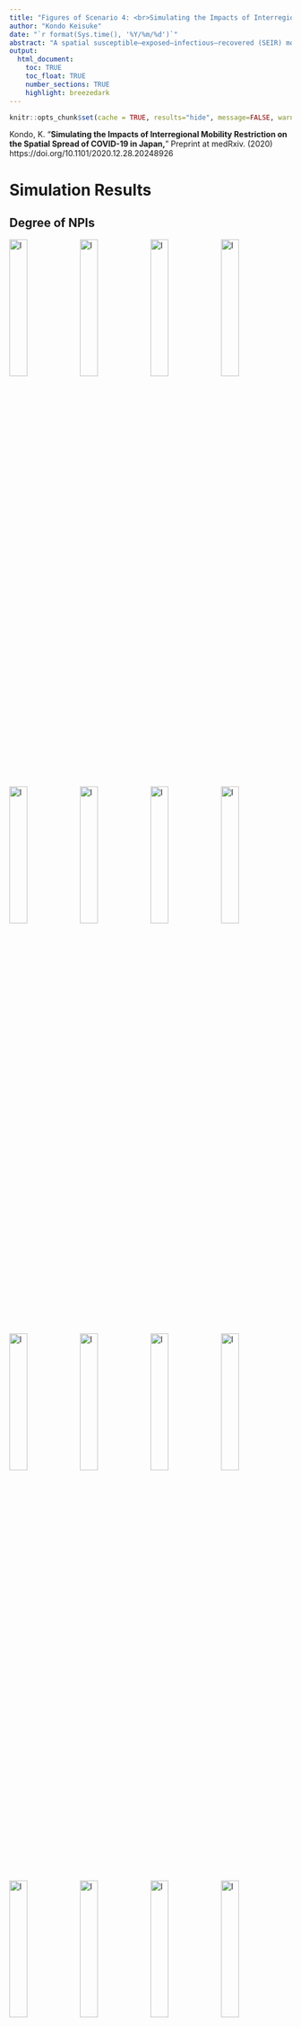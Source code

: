 ```yaml
---
title: "Figures of Scenario 4: <br>Simulating the Impacts of Interregional Mobility Restriction on the Spatial Spread of COVID-19 in Japan"
author: "Kondo Keisuke"
date: "`r format(Sys.time(), '%Y/%m/%d')`"
abstract: "A spatial susceptible–exposed–infectious–recovered (SEIR) model is developed to analyze the effects of interregional mobility on the spatial spread of the coronavirus disease 2019 (COVID-19) outbreak in Japan. National and local governments have requested that residents refrain from traveling between 47 prefectures during the state of emergency. However, the extent to which restricting the interregional mobility prevented infection expansion is unclear. The spatial SEIR model describes the spatial spread pattern of COVID-19 infection when people commute or travel to a prefecture in the daytime and return to their residential prefecture at night. It is assumed that people are exposed to an infection risk during their daytime activities. The spatial spread of COVID-19 infection is simulated by integrating the interregional mobility data. According to the simulation results, interregional mobility restrictions can prevent the geographical expansion of an infection. On the other hand, in prefectures with many infectious individuals, residents are exposed to higher infection risk when their mobility is restricted. The simulation results also show that interregional mobility restrictions play a limited role in reducing the total number of infected individuals in Japan, suggesting that other non-pharmaceutical interventions should be combined to reduce the epidemic size."
output: 
  html_document:
    toc: TRUE
    toc_float: TRUE
    number_sections: TRUE
    highlight: breezedark
---
```


<style>
img.float-left { float: left; }
</style>

```r
knitr::opts_chunk$set(cache = TRUE, results="hide", message=FALSE, warning=FALSE)
```

<div class="alert alert-info">
Kondo, K. "<b>Simulating the Impacts of Interregional Mobility Restriction on the Spatial Spread of COVID-19 in Japan,</b>" Preprint at medRxiv. (2020) <br>
https://doi.org/10.1101/2020.12.28.20248926
</div>


# Simulation Results

## Degree of NPIs

<img src="../output/fig/case04/paper/FIG_Alpha_Pref00_Paper.svg" width="25%" alt="I" class="float-left">
<img src="../output/fig/case04/paper/FIG_Alpha_Pref01_Paper.svg" width="25%" alt="I" class="float-left">
<img src="../output/fig/case04/paper/FIG_Alpha_Pref02_Paper.svg" width="25%" alt="I" class="float-left">
<img src="../output/fig/case04/paper/FIG_Alpha_Pref03_Paper.svg" width="25%" alt="I" class="float-left">

<img src="../output/fig/case04/paper/FIG_Alpha_Pref04_Paper.svg" width="25%" alt="I" class="float-left">
<img src="../output/fig/case04/paper/FIG_Alpha_Pref05_Paper.svg" width="25%" alt="I" class="float-left">
<img src="../output/fig/case04/paper/FIG_Alpha_Pref06_Paper.svg" width="25%" alt="I" class="float-left">
<img src="../output/fig/case04/paper/FIG_Alpha_Pref07_Paper.svg" width="25%" alt="I" class="float-left">

<img src="../output/fig/case04/paper/FIG_Alpha_Pref08_Paper.svg" width="25%" alt="I" class="float-left">
<img src="../output/fig/case04/paper/FIG_Alpha_Pref09_Paper.svg" width="25%" alt="I" class="float-left">
<img src="../output/fig/case04/paper/FIG_Alpha_Pref10_Paper.svg" width="25%" alt="I" class="float-left">
<img src="../output/fig/case04/paper/FIG_Alpha_Pref11_Paper.svg" width="25%" alt="I" class="float-left">

<img src="../output/fig/case04/paper/FIG_Alpha_Pref12_Paper.svg" width="25%" alt="I" class="float-left">
<img src="../output/fig/case04/paper/FIG_Alpha_Pref13_Paper.svg" width="25%" alt="I" class="float-left">
<img src="../output/fig/case04/paper/FIG_Alpha_Pref14_Paper.svg" width="25%" alt="I" class="float-left">
<img src="../output/fig/case04/paper/FIG_Alpha_Pref15_Paper.svg" width="25%" alt="I" class="float-left">

<img src="../output/fig/case04/paper/FIG_Alpha_Pref16_Paper.svg" width="25%" alt="I" class="float-left">
<img src="../output/fig/case04/paper/FIG_Alpha_Pref17_Paper.svg" width="25%" alt="I" class="float-left">
<img src="../output/fig/case04/paper/FIG_Alpha_Pref18_Paper.svg" width="25%" alt="I" class="float-left">
<img src="../output/fig/case04/paper/FIG_Alpha_Pref19_Paper.svg" width="25%" alt="I" class="float-left">

<img src="../output/fig/case04/paper/FIG_Alpha_Pref20_Paper.svg" width="25%" alt="I" class="float-left">
<img src="../output/fig/case04/paper/FIG_Alpha_Pref21_Paper.svg" width="25%" alt="I" class="float-left">
<img src="../output/fig/case04/paper/FIG_Alpha_Pref22_Paper.svg" width="25%" alt="I" class="float-left">
<img src="../output/fig/case04/paper/FIG_Alpha_Pref23_Paper.svg" width="25%" alt="I" class="float-left">

<img src="../output/fig/case04/paper/FIG_Alpha_Pref24_Paper.svg" width="25%" alt="I" class="float-left">
<img src="../output/fig/case04/paper/FIG_Alpha_Pref25_Paper.svg" width="25%" alt="I" class="float-left">
<img src="../output/fig/case04/paper/FIG_Alpha_Pref26_Paper.svg" width="25%" alt="I" class="float-left">
<img src="../output/fig/case04/paper/FIG_Alpha_Pref27_Paper.svg" width="25%" alt="I" class="float-left">

<img src="../output/fig/case04/paper/FIG_Alpha_Pref28_Paper.svg" width="25%" alt="I" class="float-left">
<img src="../output/fig/case04/paper/FIG_Alpha_Pref29_Paper.svg" width="25%" alt="I" class="float-left">
<img src="../output/fig/case04/paper/FIG_Alpha_Pref30_Paper.svg" width="25%" alt="I" class="float-left">
<img src="../output/fig/case04/paper/FIG_Alpha_Pref31_Paper.svg" width="25%" alt="I" class="float-left">

<img src="../output/fig/case04/paper/FIG_Alpha_Pref32_Paper.svg" width="25%" alt="I" class="float-left">
<img src="../output/fig/case04/paper/FIG_Alpha_Pref33_Paper.svg" width="25%" alt="I" class="float-left">
<img src="../output/fig/case04/paper/FIG_Alpha_Pref34_Paper.svg" width="25%" alt="I" class="float-left">
<img src="../output/fig/case04/paper/FIG_Alpha_Pref35_Paper.svg" width="25%" alt="I" class="float-left">

<img src="../output/fig/case04/paper/FIG_Alpha_Pref36_Paper.svg" width="25%" alt="I" class="float-left">
<img src="../output/fig/case04/paper/FIG_Alpha_Pref37_Paper.svg" width="25%" alt="I" class="float-left">
<img src="../output/fig/case04/paper/FIG_Alpha_Pref38_Paper.svg" width="25%" alt="I" class="float-left">
<img src="../output/fig/case04/paper/FIG_Alpha_Pref39_Paper.svg" width="25%" alt="I" class="float-left">

<img src="../output/fig/case04/paper/FIG_Alpha_Pref40_Paper.svg" width="25%" alt="I" class="float-left">
<img src="../output/fig/case04/paper/FIG_Alpha_Pref41_Paper.svg" width="25%" alt="I" class="float-left">
<img src="../output/fig/case04/paper/FIG_Alpha_Pref42_Paper.svg" width="25%" alt="I" class="float-left">
<img src="../output/fig/case04/paper/FIG_Alpha_Pref43_Paper.svg" width="25%" alt="I" class="float-left">

<img src="../output/fig/case04/paper/FIG_Alpha_Pref44_Paper.svg" width="25%" alt="I" class="float-left">
<img src="../output/fig/case04/paper/FIG_Alpha_Pref45_Paper.svg" width="25%" alt="I" class="float-left">
<img src="../output/fig/case04/paper/FIG_Alpha_Pref46_Paper.svg" width="25%" alt="I" class="float-left">
<img src="../output/fig/case04/paper/FIG_Alpha_Pref47_Paper.svg" width="25%" alt="I" class="float-left">


## Daily Number of Infection

<img src="../output/fig/case04/paper/FIG_dI_Pref00_Paper.svg" width="25%" alt="I" class="float-left">
<img src="../output/fig/case04/paper/FIG_dI_Pref01_Paper.svg" width="25%" alt="I" class="float-left">
<img src="../output/fig/case04/paper/FIG_dI_Pref02_Paper.svg" width="25%" alt="I" class="float-left">
<img src="../output/fig/case04/paper/FIG_dI_Pref03_Paper.svg" width="25%" alt="I" class="float-left">

<img src="../output/fig/case04/paper/FIG_dI_Pref04_Paper.svg" width="25%" alt="I" class="float-left">
<img src="../output/fig/case04/paper/FIG_dI_Pref05_Paper.svg" width="25%" alt="I" class="float-left">
<img src="../output/fig/case04/paper/FIG_dI_Pref06_Paper.svg" width="25%" alt="I" class="float-left">
<img src="../output/fig/case04/paper/FIG_dI_Pref07_Paper.svg" width="25%" alt="I" class="float-left">

<img src="../output/fig/case04/paper/FIG_dI_Pref08_Paper.svg" width="25%" alt="I" class="float-left">
<img src="../output/fig/case04/paper/FIG_dI_Pref09_Paper.svg" width="25%" alt="I" class="float-left">
<img src="../output/fig/case04/paper/FIG_dI_Pref10_Paper.svg" width="25%" alt="I" class="float-left">
<img src="../output/fig/case04/paper/FIG_dI_Pref11_Paper.svg" width="25%" alt="I" class="float-left">

<img src="../output/fig/case04/paper/FIG_dI_Pref12_Paper.svg" width="25%" alt="I" class="float-left">
<img src="../output/fig/case04/paper/FIG_dI_Pref13_Paper.svg" width="25%" alt="I" class="float-left">
<img src="../output/fig/case04/paper/FIG_dI_Pref14_Paper.svg" width="25%" alt="I" class="float-left">
<img src="../output/fig/case04/paper/FIG_dI_Pref15_Paper.svg" width="25%" alt="I" class="float-left">

<img src="../output/fig/case04/paper/FIG_dI_Pref16_Paper.svg" width="25%" alt="I" class="float-left">
<img src="../output/fig/case04/paper/FIG_dI_Pref17_Paper.svg" width="25%" alt="I" class="float-left">
<img src="../output/fig/case04/paper/FIG_dI_Pref18_Paper.svg" width="25%" alt="I" class="float-left">
<img src="../output/fig/case04/paper/FIG_dI_Pref19_Paper.svg" width="25%" alt="I" class="float-left">

<img src="../output/fig/case04/paper/FIG_dI_Pref20_Paper.svg" width="25%" alt="I" class="float-left">
<img src="../output/fig/case04/paper/FIG_dI_Pref21_Paper.svg" width="25%" alt="I" class="float-left">
<img src="../output/fig/case04/paper/FIG_dI_Pref22_Paper.svg" width="25%" alt="I" class="float-left">
<img src="../output/fig/case04/paper/FIG_dI_Pref23_Paper.svg" width="25%" alt="I" class="float-left">

<img src="../output/fig/case04/paper/FIG_dI_Pref24_Paper.svg" width="25%" alt="I" class="float-left">
<img src="../output/fig/case04/paper/FIG_dI_Pref25_Paper.svg" width="25%" alt="I" class="float-left">
<img src="../output/fig/case04/paper/FIG_dI_Pref26_Paper.svg" width="25%" alt="I" class="float-left">
<img src="../output/fig/case04/paper/FIG_dI_Pref27_Paper.svg" width="25%" alt="I" class="float-left">

<img src="../output/fig/case04/paper/FIG_dI_Pref28_Paper.svg" width="25%" alt="I" class="float-left">
<img src="../output/fig/case04/paper/FIG_dI_Pref29_Paper.svg" width="25%" alt="I" class="float-left">
<img src="../output/fig/case04/paper/FIG_dI_Pref30_Paper.svg" width="25%" alt="I" class="float-left">
<img src="../output/fig/case04/paper/FIG_dI_Pref31_Paper.svg" width="25%" alt="I" class="float-left">

<img src="../output/fig/case04/paper/FIG_dI_Pref32_Paper.svg" width="25%" alt="I" class="float-left">
<img src="../output/fig/case04/paper/FIG_dI_Pref33_Paper.svg" width="25%" alt="I" class="float-left">
<img src="../output/fig/case04/paper/FIG_dI_Pref34_Paper.svg" width="25%" alt="I" class="float-left">
<img src="../output/fig/case04/paper/FIG_dI_Pref35_Paper.svg" width="25%" alt="I" class="float-left">

<img src="../output/fig/case04/paper/FIG_dI_Pref36_Paper.svg" width="25%" alt="I" class="float-left">
<img src="../output/fig/case04/paper/FIG_dI_Pref37_Paper.svg" width="25%" alt="I" class="float-left">
<img src="../output/fig/case04/paper/FIG_dI_Pref38_Paper.svg" width="25%" alt="I" class="float-left">
<img src="../output/fig/case04/paper/FIG_dI_Pref39_Paper.svg" width="25%" alt="I" class="float-left">

<img src="../output/fig/case04/paper/FIG_dI_Pref40_Paper.svg" width="25%" alt="I" class="float-left">
<img src="../output/fig/case04/paper/FIG_dI_Pref41_Paper.svg" width="25%" alt="I" class="float-left">
<img src="../output/fig/case04/paper/FIG_dI_Pref42_Paper.svg" width="25%" alt="I" class="float-left">
<img src="../output/fig/case04/paper/FIG_dI_Pref43_Paper.svg" width="25%" alt="I" class="float-left">

<img src="../output/fig/case04/paper/FIG_dI_Pref44_Paper.svg" width="25%" alt="I" class="float-left">
<img src="../output/fig/case04/paper/FIG_dI_Pref45_Paper.svg" width="25%" alt="I" class="float-left">
<img src="../output/fig/case04/paper/FIG_dI_Pref46_Paper.svg" width="25%" alt="I" class="float-left">
<img src="../output/fig/case04/paper/FIG_dI_Pref47_Paper.svg" width="25%" alt="I" class="float-left">


## Number of Infectious Individuals

<img src="../output/fig/case04/paper/FIG_I_Pref00_Paper.svg" width="25%" alt="I" class="float-left">
<img src="../output/fig/case04/paper/FIG_I_Pref01_Paper.svg" width="25%" alt="I" class="float-left">
<img src="../output/fig/case04/paper/FIG_I_Pref02_Paper.svg" width="25%" alt="I" class="float-left">
<img src="../output/fig/case04/paper/FIG_I_Pref03_Paper.svg" width="25%" alt="I" class="float-left">

<img src="../output/fig/case04/paper/FIG_I_Pref04_Paper.svg" width="25%" alt="I" class="float-left">
<img src="../output/fig/case04/paper/FIG_I_Pref05_Paper.svg" width="25%" alt="I" class="float-left">
<img src="../output/fig/case04/paper/FIG_I_Pref06_Paper.svg" width="25%" alt="I" class="float-left">
<img src="../output/fig/case04/paper/FIG_I_Pref07_Paper.svg" width="25%" alt="I" class="float-left">

<img src="../output/fig/case04/paper/FIG_I_Pref08_Paper.svg" width="25%" alt="I" class="float-left">
<img src="../output/fig/case04/paper/FIG_I_Pref09_Paper.svg" width="25%" alt="I" class="float-left">
<img src="../output/fig/case04/paper/FIG_I_Pref10_Paper.svg" width="25%" alt="I" class="float-left">
<img src="../output/fig/case04/paper/FIG_I_Pref11_Paper.svg" width="25%" alt="I" class="float-left">

<img src="../output/fig/case04/paper/FIG_I_Pref12_Paper.svg" width="25%" alt="I" class="float-left">
<img src="../output/fig/case04/paper/FIG_I_Pref13_Paper.svg" width="25%" alt="I" class="float-left">
<img src="../output/fig/case04/paper/FIG_I_Pref14_Paper.svg" width="25%" alt="I" class="float-left">
<img src="../output/fig/case04/paper/FIG_I_Pref15_Paper.svg" width="25%" alt="I" class="float-left">

<img src="../output/fig/case04/paper/FIG_I_Pref16_Paper.svg" width="25%" alt="I" class="float-left">
<img src="../output/fig/case04/paper/FIG_I_Pref17_Paper.svg" width="25%" alt="I" class="float-left">
<img src="../output/fig/case04/paper/FIG_I_Pref18_Paper.svg" width="25%" alt="I" class="float-left">
<img src="../output/fig/case04/paper/FIG_I_Pref19_Paper.svg" width="25%" alt="I" class="float-left">

<img src="../output/fig/case04/paper/FIG_I_Pref20_Paper.svg" width="25%" alt="I" class="float-left">
<img src="../output/fig/case04/paper/FIG_I_Pref21_Paper.svg" width="25%" alt="I" class="float-left">
<img src="../output/fig/case04/paper/FIG_I_Pref22_Paper.svg" width="25%" alt="I" class="float-left">
<img src="../output/fig/case04/paper/FIG_I_Pref23_Paper.svg" width="25%" alt="I" class="float-left">

<img src="../output/fig/case04/paper/FIG_I_Pref24_Paper.svg" width="25%" alt="I" class="float-left">
<img src="../output/fig/case04/paper/FIG_I_Pref25_Paper.svg" width="25%" alt="I" class="float-left">
<img src="../output/fig/case04/paper/FIG_I_Pref26_Paper.svg" width="25%" alt="I" class="float-left">
<img src="../output/fig/case04/paper/FIG_I_Pref27_Paper.svg" width="25%" alt="I" class="float-left">

<img src="../output/fig/case04/paper/FIG_I_Pref28_Paper.svg" width="25%" alt="I" class="float-left">
<img src="../output/fig/case04/paper/FIG_I_Pref29_Paper.svg" width="25%" alt="I" class="float-left">
<img src="../output/fig/case04/paper/FIG_I_Pref30_Paper.svg" width="25%" alt="I" class="float-left">
<img src="../output/fig/case04/paper/FIG_I_Pref31_Paper.svg" width="25%" alt="I" class="float-left">

<img src="../output/fig/case04/paper/FIG_I_Pref32_Paper.svg" width="25%" alt="I" class="float-left">
<img src="../output/fig/case04/paper/FIG_I_Pref33_Paper.svg" width="25%" alt="I" class="float-left">
<img src="../output/fig/case04/paper/FIG_I_Pref34_Paper.svg" width="25%" alt="I" class="float-left">
<img src="../output/fig/case04/paper/FIG_I_Pref35_Paper.svg" width="25%" alt="I" class="float-left">

<img src="../output/fig/case04/paper/FIG_I_Pref36_Paper.svg" width="25%" alt="I" class="float-left">
<img src="../output/fig/case04/paper/FIG_I_Pref37_Paper.svg" width="25%" alt="I" class="float-left">
<img src="../output/fig/case04/paper/FIG_I_Pref38_Paper.svg" width="25%" alt="I" class="float-left">
<img src="../output/fig/case04/paper/FIG_I_Pref39_Paper.svg" width="25%" alt="I" class="float-left">

<img src="../output/fig/case04/paper/FIG_I_Pref40_Paper.svg" width="25%" alt="I" class="float-left">
<img src="../output/fig/case04/paper/FIG_I_Pref41_Paper.svg" width="25%" alt="I" class="float-left">
<img src="../output/fig/case04/paper/FIG_I_Pref42_Paper.svg" width="25%" alt="I" class="float-left">
<img src="../output/fig/case04/paper/FIG_I_Pref43_Paper.svg" width="25%" alt="I" class="float-left">

<img src="../output/fig/case04/paper/FIG_I_Pref44_Paper.svg" width="25%" alt="I" class="float-left">
<img src="../output/fig/case04/paper/FIG_I_Pref45_Paper.svg" width="25%" alt="I" class="float-left">
<img src="../output/fig/case04/paper/FIG_I_Pref46_Paper.svg" width="25%" alt="I" class="float-left">
<img src="../output/fig/case04/paper/FIG_I_Pref47_Paper.svg" width="25%" alt="I" class="float-left">


## Ratio of Daytime and Nighttime Force of Infection

<img src="../output/fig/case04/paper/FIG_RatioLambda_Pref00_Paper.svg" width="25%" alt="I" class="float-left">
<img src="../output/fig/case04/paper/FIG_RatioLambda_Pref01_Paper.svg" width="25%" alt="I" class="float-left">
<img src="../output/fig/case04/paper/FIG_RatioLambda_Pref02_Paper.svg" width="25%" alt="I" class="float-left">
<img src="../output/fig/case04/paper/FIG_RatioLambda_Pref03_Paper.svg" width="25%" alt="I" class="float-left">

<img src="../output/fig/case04/paper/FIG_RatioLambda_Pref04_Paper.svg" width="25%" alt="I" class="float-left">
<img src="../output/fig/case04/paper/FIG_RatioLambda_Pref05_Paper.svg" width="25%" alt="I" class="float-left">
<img src="../output/fig/case04/paper/FIG_RatioLambda_Pref06_Paper.svg" width="25%" alt="I" class="float-left">
<img src="../output/fig/case04/paper/FIG_RatioLambda_Pref07_Paper.svg" width="25%" alt="I" class="float-left">

<img src="../output/fig/case04/paper/FIG_RatioLambda_Pref08_Paper.svg" width="25%" alt="I" class="float-left">
<img src="../output/fig/case04/paper/FIG_RatioLambda_Pref09_Paper.svg" width="25%" alt="I" class="float-left">
<img src="../output/fig/case04/paper/FIG_RatioLambda_Pref10_Paper.svg" width="25%" alt="I" class="float-left">
<img src="../output/fig/case04/paper/FIG_RatioLambda_Pref11_Paper.svg" width="25%" alt="I" class="float-left">

<img src="../output/fig/case04/paper/FIG_RatioLambda_Pref12_Paper.svg" width="25%" alt="I" class="float-left">
<img src="../output/fig/case04/paper/FIG_RatioLambda_Pref13_Paper.svg" width="25%" alt="I" class="float-left">
<img src="../output/fig/case04/paper/FIG_RatioLambda_Pref14_Paper.svg" width="25%" alt="I" class="float-left">
<img src="../output/fig/case04/paper/FIG_RatioLambda_Pref15_Paper.svg" width="25%" alt="I" class="float-left">

<img src="../output/fig/case04/paper/FIG_RatioLambda_Pref16_Paper.svg" width="25%" alt="I" class="float-left">
<img src="../output/fig/case04/paper/FIG_RatioLambda_Pref17_Paper.svg" width="25%" alt="I" class="float-left">
<img src="../output/fig/case04/paper/FIG_RatioLambda_Pref18_Paper.svg" width="25%" alt="I" class="float-left">
<img src="../output/fig/case04/paper/FIG_RatioLambda_Pref19_Paper.svg" width="25%" alt="I" class="float-left">

<img src="../output/fig/case04/paper/FIG_RatioLambda_Pref20_Paper.svg" width="25%" alt="I" class="float-left">
<img src="../output/fig/case04/paper/FIG_RatioLambda_Pref21_Paper.svg" width="25%" alt="I" class="float-left">
<img src="../output/fig/case04/paper/FIG_RatioLambda_Pref22_Paper.svg" width="25%" alt="I" class="float-left">
<img src="../output/fig/case04/paper/FIG_RatioLambda_Pref23_Paper.svg" width="25%" alt="I" class="float-left">

<img src="../output/fig/case04/paper/FIG_RatioLambda_Pref24_Paper.svg" width="25%" alt="I" class="float-left">
<img src="../output/fig/case04/paper/FIG_RatioLambda_Pref25_Paper.svg" width="25%" alt="I" class="float-left">
<img src="../output/fig/case04/paper/FIG_RatioLambda_Pref26_Paper.svg" width="25%" alt="I" class="float-left">
<img src="../output/fig/case04/paper/FIG_RatioLambda_Pref27_Paper.svg" width="25%" alt="I" class="float-left">

<img src="../output/fig/case04/paper/FIG_RatioLambda_Pref28_Paper.svg" width="25%" alt="I" class="float-left">
<img src="../output/fig/case04/paper/FIG_RatioLambda_Pref29_Paper.svg" width="25%" alt="I" class="float-left">
<img src="../output/fig/case04/paper/FIG_RatioLambda_Pref30_Paper.svg" width="25%" alt="I" class="float-left">
<img src="../output/fig/case04/paper/FIG_RatioLambda_Pref31_Paper.svg" width="25%" alt="I" class="float-left">

<img src="../output/fig/case04/paper/FIG_RatioLambda_Pref32_Paper.svg" width="25%" alt="I" class="float-left">
<img src="../output/fig/case04/paper/FIG_RatioLambda_Pref33_Paper.svg" width="25%" alt="I" class="float-left">
<img src="../output/fig/case04/paper/FIG_RatioLambda_Pref34_Paper.svg" width="25%" alt="I" class="float-left">
<img src="../output/fig/case04/paper/FIG_RatioLambda_Pref35_Paper.svg" width="25%" alt="I" class="float-left">

<img src="../output/fig/case04/paper/FIG_RatioLambda_Pref36_Paper.svg" width="25%" alt="I" class="float-left">
<img src="../output/fig/case04/paper/FIG_RatioLambda_Pref37_Paper.svg" width="25%" alt="I" class="float-left">
<img src="../output/fig/case04/paper/FIG_RatioLambda_Pref38_Paper.svg" width="25%" alt="I" class="float-left">
<img src="../output/fig/case04/paper/FIG_RatioLambda_Pref39_Paper.svg" width="25%" alt="I" class="float-left">

<img src="../output/fig/case04/paper/FIG_RatioLambda_Pref40_Paper.svg" width="25%" alt="I" class="float-left">
<img src="../output/fig/case04/paper/FIG_RatioLambda_Pref41_Paper.svg" width="25%" alt="I" class="float-left">
<img src="../output/fig/case04/paper/FIG_RatioLambda_Pref42_Paper.svg" width="25%" alt="I" class="float-left">
<img src="../output/fig/case04/paper/FIG_RatioLambda_Pref43_Paper.svg" width="25%" alt="I" class="float-left">

<img src="../output/fig/case04/paper/FIG_RatioLambda_Pref44_Paper.svg" width="25%" alt="I" class="float-left">
<img src="../output/fig/case04/paper/FIG_RatioLambda_Pref45_Paper.svg" width="25%" alt="I" class="float-left">
<img src="../output/fig/case04/paper/FIG_RatioLambda_Pref46_Paper.svg" width="25%" alt="I" class="float-left">
<img src="../output/fig/case04/paper/FIG_RatioLambda_Pref47_Paper.svg" width="25%" alt="I" class="float-left">

